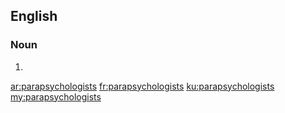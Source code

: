 ==English==

===Noun===
{{head|en}}

# {{plural of|parapsychologist}}

[[ar:parapsychologists]]
[[fr:parapsychologists]]
[[ku:parapsychologists]]
[[my:parapsychologists]]